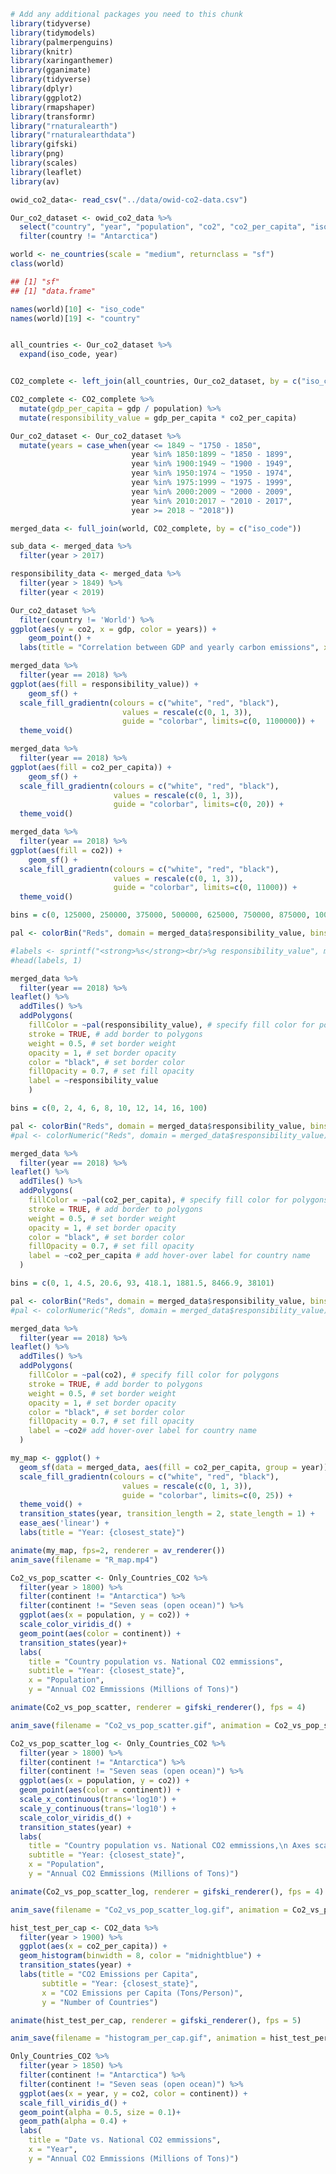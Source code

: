 ```r
# Add any additional packages you need to this chunk
library(tidyverse)
library(tidymodels)
library(palmerpenguins)
library(knitr)
library(xaringanthemer)
library(gganimate)
library(tidyverse)
library(dplyr)
library(ggplot2)
library(rmapshaper)
library(transformr)
library("rnaturalearth")
library("rnaturalearthdata")
library(gifski)
library(png) 
library(scales)
library(leaflet)
library(av)
```

```r
owid_co2_data<- read_csv("../data/owid-co2-data.csv")
```

```r
Our_co2_dataset <- owid_co2_data %>% 
  select("country", "year", "population", "co2", "co2_per_capita", "iso_code", "gdp") %>% 
  filter(country != "Antarctica")
```

```r
world <- ne_countries(scale = "medium", returnclass = "sf")
class(world)

## [1] "sf"  
## [1] "data.frame"
```

```r
names(world)[10] <- "iso_code"
names(world)[19] <- "country"


all_countries <- Our_co2_dataset %>%
  expand(iso_code, year)


CO2_complete <- left_join(all_countries, Our_co2_dataset, by = c("iso_code", "year"))

```

```r
CO2_complete <- CO2_complete %>%
  mutate(gdp_per_capita = gdp / population) %>% 
  mutate(responsibility_value = gdp_per_capita * co2_per_capita)
```

```r
Our_co2_dataset <- Our_co2_dataset %>% 
  mutate(years = case_when(year <= 1849 ~ "1750 - 1850",
                           year %in% 1850:1899 ~ "1850 - 1899",
                           year %in% 1900:1949 ~ "1900 - 1949",
                           year %in% 1950:1974 ~ "1950 - 1974",
                           year %in% 1975:1999 ~ "1975 - 1999",
                           year %in% 2000:2009 ~ "2000 - 2009",
                           year %in% 2010:2017 ~ "2010 - 2017",
                           year >= 2018 ~ "2018"))
```


```r
merged_data <- full_join(world, CO2_complete, by = c("iso_code"))
```

```r
sub_data <- merged_data %>% 
  filter(year > 2017)
```

```r
responsibility_data <- merged_data %>% 
  filter(year > 1849) %>% 
  filter(year < 2019)
```

```r
Our_co2_dataset %>%
  filter(country != 'World') %>% 
ggplot(aes(y = co2, x = gdp, color = years)) +
    geom_point() +
  labs(title = "Correlation between GDP and yearly carbon emissions", x = "GDP", y = "CO2")
```

```r
merged_data %>% 
  filter(year == 2018) %>% 
ggplot(aes(fill = responsibility_value)) +
    geom_sf() +
  scale_fill_gradientn(colours = c("white", "red", "black"), 
                         values = rescale(c(0, 1, 3)),
                         guide = "colorbar", limits=c(0, 1100000)) +
  theme_void()
```

```r
merged_data %>% 
  filter(year == 2018) %>% 
ggplot(aes(fill = co2_per_capita)) +
    geom_sf() +
  scale_fill_gradientn(colours = c("white", "red", "black"),
                       values = rescale(c(0, 1, 3)),
                       guide = "colorbar", limits=c(0, 20)) +
  theme_void()
```

```r
merged_data %>% 
  filter(year == 2018) %>% 
ggplot(aes(fill = co2)) +
    geom_sf() +
  scale_fill_gradientn(colours = c("white", "red", "black"),
                       values = rescale(c(0, 1, 3)),
                       guide = "colorbar", limits=c(0, 11000)) +
  theme_void()
```

```r
bins = c(0, 125000, 250000, 375000, 500000, 625000, 750000, 875000, 1000000, 100000000)

pal <- colorBin("Reds", domain = merged_data$responsibility_value, bins = bins)

#labels <- sprintf("<strong>%s</strong><br/>%g responsibility_value", merged_data$name, merged_data$responsibility_value) %>% lapply(htmltools::HTML)
#head(labels, 1)

merged_data %>%
  filter(year == 2018) %>%
leaflet() %>%
  addTiles() %>%
  addPolygons(
    fillColor = ~pal(responsibility_value), # specify fill color for polygons
    stroke = TRUE, # add border to polygons
    weight = 0.5, # set border weight
    opacity = 1, # set border opacity
    color = "black", # set border color
    fillOpacity = 0.7, # set fill opacity
    label = ~responsibility_value
    )
```

```r
bins = c(0, 2, 4, 6, 8, 10, 12, 14, 16, 100)

pal <- colorBin("Reds", domain = merged_data$responsibility_value, bins = bins)
#pal <- colorNumeric("Reds", domain = merged_data$responsibility_value)

merged_data %>%
  filter(year == 2018) %>%
leaflet() %>%
  addTiles() %>%
  addPolygons(
    fillColor = ~pal(co2_per_capita), # specify fill color for polygons
    stroke = TRUE, # add border to polygons
    weight = 0.5, # set border weight
    opacity = 1, # set border opacity
    color = "black", # set border color
    fillOpacity = 0.7, # set fill opacity
    label = ~co2_per_capita # add hover-over label for country name
  )
```

```r
bins = c(0, 1, 4.5, 20.6, 93, 418.1, 1881.5, 8466.9, 38101)

pal <- colorBin("Reds", domain = merged_data$responsibility_value, bins = bins)
#pal <- colorNumeric("Reds", domain = merged_data$responsibility_value)

merged_data %>%
  filter(year == 2018) %>%
leaflet() %>%
  addTiles() %>%
  addPolygons(
    fillColor = ~pal(co2), # specify fill color for polygons
    stroke = TRUE, # add border to polygons
    weight = 0.5, # set border weight
    opacity = 1, # set border opacity
    color = "black", # set border color
    fillOpacity = 0.7, # set fill opacity
    label = ~co2# add hover-over label for country name
  )
```

```r
my_map <- ggplot() +
  geom_sf(data = merged_data, aes(fill = co2_per_capita, group = year)) +
  scale_fill_gradientn(colours = c("white", "red", "black"), 
                         values = rescale(c(0, 1, 3)),
                         guide = "colorbar", limits=c(0, 25)) +
  theme_void() +
  transition_states(year, transition_length = 2, state_length = 1) +
  ease_aes('linear') +
  labs(title = "Year: {closest_state}")
```

```r
animate(my_map, fps=2, renderer = av_renderer())
anim_save(filename = "R_map.mp4")
```


```r
Co2_vs_pop_scatter <- Only_Countries_CO2 %>%   
  filter(year > 1800) %>% 
  filter(continent != "Antarctica") %>% 
  filter(continent != "Seven seas (open ocean)") %>% 
  ggplot(aes(x = population, y = co2)) + 
  scale_color_viridis_d() +
  geom_point(aes(color = continent)) + 
  transition_states(year)+
  labs(
    title = "Country population vs. National CO2 emmissions",
    subtitle = "Year: {closest_state}",
    x = "Population",
    y = "Annual CO2 Emmissions (Millions of Tons)")
```
```r
animate(Co2_vs_pop_scatter, renderer = gifski_renderer(), fps = 4)

anim_save(filename = "Co2_vs_pop_scatter.gif", animation = Co2_vs_pop_scatter, path = NULL)
```


```r
Co2_vs_pop_scatter_log <- Only_Countries_CO2 %>%   
  filter(year > 1800) %>% 
  filter(continent != "Antarctica") %>% 
  filter(continent != "Seven seas (open ocean)") %>% 
  ggplot(aes(x = population, y = co2)) + 
  geom_point(aes(color = continent)) + 
  scale_x_continuous(trans='log10') +
  scale_y_continuous(trans='log10') +
  scale_color_viridis_d() +
  transition_states(year) +
  labs(
    title = "Country population vs. National CO2 emmissions,\n Axes scaled logarithmically",
    subtitle = "Year: {closest_state}",
    x = "Population",
    y = "Annual CO2 Emmissions (Millions of Tons)")
```
```r
animate(Co2_vs_pop_scatter_log, renderer = gifski_renderer(), fps = 4)

anim_save(filename = "Co2_vs_pop_scatter_log.gif", animation = Co2_vs_pop_scatter_log, path = NULL)
```

```r
hist_test_per_cap <- CO2_data %>%   
  filter(year > 1900) %>% 
  ggplot(aes(x = co2_per_capita)) + 
  geom_histogram(binwidth = 8, color = "midnightblue") +
  transition_states(year) +
  labs(title = "CO2 Emissions per Capita",
       subtitle = "Year: {closest_state}",
       x = "CO2 Emissions per Capita (Tons/Person)",
       y = "Number of Countries")
```
```r
animate(hist_test_per_cap, renderer = gifski_renderer(), fps = 5)

anim_save(filename = "histogram_per_cap.gif", animation = hist_test_per_cap, path = NULL)
```

```r
Only_Countries_CO2 %>% 
  filter(year > 1850) %>% 
  filter(continent != "Antarctica") %>% 
  filter(continent != "Seven seas (open ocean)") %>% 
  ggplot(aes(x = year, y = co2, color = continent)) +
  scale_fill_viridis_d() +
  geom_point(alpha = 0.5, size = 0.1)+
  geom_path(alpha = 0.4) +
  labs(
    title = "Date vs. National CO2 emmissions",
    x = "Year",
    y = "Annual CO2 Emmissions (Millions of Tons)")
```